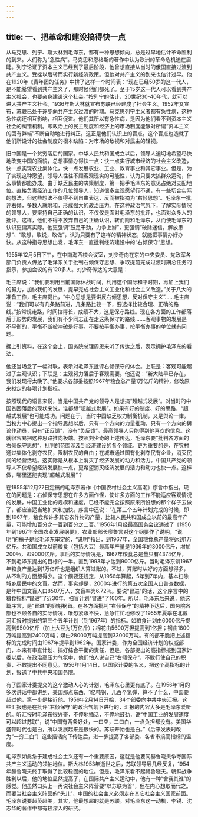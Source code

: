 ```yaml
---
---
---
```

title: 一、把革命和建设搞得快一点
---



从马克思、列宁、斯大林到毛泽东，都有一种思想倾向，总是过早地估计革命胜利的到来。人们称为“急性病”。马克思和恩格斯的著作中认为欧洲的革命危机迫在眉睫。列宁论证了资本主义已经到了最后阶段，他曾想直接从当时的俄国直接过渡到共产主义。受挫以后转而实行新经济政策。但他对共产主义的到来也估计过早。他在1920年《青年团的任务》中排了这样一个时间表：“现在已经50岁的这一代人，是不能希望看到共产主义了，那时候他们都死了。至于15岁这一代人可以看到共产主义社会，也要亲身建设这个社会。”按列宁的估计，20世纪30-40年代，就可以进入共产主义社会。1936年斯大林就宣布苏联已经建成了社会主义。1952年又宣布，苏联已处于逐步向共产主义过渡的时期。马克思列宁主义者都有急性病，这种急性病还相互影响，相互促进。他们其所以有急性病，是因为他们看不到资本主义社会的纠错机制。即政治上的民主制度和经济上的市场制度能够对所谓“资本主义的固有弊端”不断自动地进行纠正。这正是他们认识上的盲点。这个盲点也造就了他们所设计的社会制度的根本缺陷：对市场的敌视和对民主的轻视。

旧中国是一个贫穷落后的国家。中华人民共和国成立以后，领导人迫切地希望尽快地改变中国的面貌，总想事情办得快一点：快一点实行城市经济的社会主义改造，快一点实现农业集体化，快一点发展农业、工业、教育事业和其它事业。但是，为了实现这种愿望，领导人往往不顾客观现实的可能性，认为只要大搞群众运动，什么事情都能办成。由于缺乏民主的决策制度，第一把手毛泽东的意见占绝对支配地位。直接负责经济工作的几位领导人，知道很多主观愿望行不通，有一些切合实际的想法，但这些想法不仅得不到自由表达，反而被指摘为“右倾思想”。毛泽东一批评右倾，多数人就附和，形成强大的政治压力。在这种政治气氛下，了解实际情况的领导人，要坚持自己正确的认识，不仅仅是面对毛泽东的批评，也面对众多人的批评。这样，他们不得不放弃自己的正确认识，转而附和毛泽东，从而使毛泽东的认识更偏离实际。他更强调“鼓足干劲，力争上游”，更强调“破除迷信，解放思想”、“敢想，敢说，敢做”，认为只要有了这样的精神状态，就能把事情办好办快。从这种指导思想出发，毛泽东一直批判经济建设中的“右倾保守”思想。

1955年12月5日下午，在中南海西楼会议室，刘少奇向在京的中央委员、党政军各部门负责人传达了毛泽东关于批判右倾保守思想、争取提前完成过渡时期总任务的指示，参加会议的有120多人。刘少奇传达的大意是：

毛主席说：“我们要利用目前国际休战时间，利用这个国际和平时期，再加上我们的努力，加快我们的发展，提早完成社会主义工业化和社会主义改造。”关于八大的准备工作，毛主席提出，“中心思想是要讲反右倾思想，反对保守主义”……毛主席说：“我们可以有几条路前进，几条路比较一下，要选择比较合理、正确的路线。”按常规走路，时间拉得长，成绩不大，这是保守路线。现在各方面的工作都落后于形势的发展，我们有不少同志正在走这条保守的路线.……客观事物的发展是不平衡的，平衡不断被冲破是好事。不要按平衡办事，按平衡办事的单位就有问题。

据上引资料，在这个会上，国务院总理周恩来听了传达之后，表示拥护毛泽东的看法，

他还当场念了一幅对联，表示对毛泽东批评右倾保守的体会。上联是：客观可能超过了主观认识；下联是：主观努力落后于客观需要。他还说：“新大陆早已存在，我们发现得太晚了。”他要求各部委按照1967年粮食总产量1万亿斤的精神，修改原来拟定的各项计划指标。

按照现代的语言来说，当是中国共产党的领导人是想搞“超越式发展”。对当时的中国贫困落后的现状来说，谁都想“超越式发展”。如果有好的制度、好的思路，“超越式发展”也可能成功。问题在于，当时中国缺乏权力制衡机制，又是舆论一律，当权力中心提出一个指导思想以后，只有一个方向的力量推动，只有一个方向的舆论作动员，只有“正反馈”，没有“负反馈”。最高领导人只能得到他喜欢的信息。这就很容易把这种思路推向极端。按照刘少奇的上述传达，毛泽东要“批判各方面的右倾保守思想”，批判的范围涉及到经济建设的各个领域。更为重要的是，在农村通过集体化剥夺农民，限制农民的自由；在城市通过国有化剥夺民有企业，消灭民间的经营活动。这实际是从根本上消灭了经济发展的动力和活力。中国共产党的领导人不仅希望经济发展快一点，更希望消灭经济发展的活力和动力也快一点。这样做，哪里还能实现“超越式发展”？

在1955年12月27日定稿的毛泽东著作《中国农村社会主义高潮》序言中指出，现在的问题是：右倾保守思想在许多方面作怪，使许多方面的工作不能适应客观情况的发展，中国工业化的规模和速度，已经不能完全按照原来所设想的那个样子去做了，都应当适当地扩大和加快。序言中还说：“在第三个五年计划完成的时候，即到1967年，粮食和许多其它农作物的产量，比较人民共和国成立以前的最高年产量，可能增加百分之一百到百分之二百。”1956年1月经最高国务会议通过了《1956年到1967年全国农业发展纲要》，农业部部长廖鲁言对这个纲要作了说明，“说明”的稿子是经毛泽东审定的，“说明”指出，到1967年，全国粮食总产量将达到1万亿斤。共和国成立以前粮食（包括大豆）最高年产量是1936年的3000亿斤，增加200％，即9000亿斤。事后的实际情况是，1967年粮食总是量只有4374亿斤，不到毛泽东提出的目标的一半。直到1993年才达到9000亿斤。当时毛泽东讲1967年粮食产量达到1万亿斤也是组织人算过账的。不过，算账时从好的方面想得多，从不利的方面想得少。这个纲要还规定，从1956年算起，5年到7年内，基本扫除城乡居民中的文盲。然而，事实却是，2000年进行的第五次全国人口普查数据，是年中国文盲人口8507万人，文盲率为6.72％。要说“冒进”的话，这个序言中的粮食指标“冒进”了近30年，扫盲计划“冒进”了100年。所以，毛泽东后来说，他这篇序言，是“冒进”的罪魁祸首。在各方面批判“右倾保守”的精神下达后，国务院各部也不顾各自的实际情况，唯恐紧跟不快，急急忙忙地修改了1955年夏季在北戴河汇报时提出的第三个五年计划（到1967年）的指标。如粮食计划由6000亿斤提高到9500亿斤（加上大豆为1万亿斤）；棉花由5600万担提高到1亿担；钢由1800万吨提高到2400万吨；煤由28000万吨提高到33000万吨。有的部干脆把上述指标的完成时间由1967年提早到1962年。国家计委，作为全国经济计划的权威部门，本来有审查计划、搞好综合平衡的责任，但是，各部提出的高指标报到国家计委以后，在政治高压力气氛中，他们怕人说自己“右倾保守”，不敢行使自己的职责，不敢提出不同意见。1956年1月14日，以国家计委的名义，把这个高指标的计划，报送了中共中央和国务院。

有了国家计委提交的这个激动人心的计划，毛泽东心里更有底了。在1956年1月的多次讲话中都讲到，美国那点东西，1亿吨钢，几百个氢弹，算不了什么，中国要超过他，第一步是接近他。1956年2月14日开始，34个部委向中共中央汇报。这些汇报也是在批评“右倾保守”的政治气氛下进行的，汇报的内容大多是毛泽东爱听的。听汇报时毛泽东很兴奋，不停地插话，不停地鼓劲，说“中国工业的发展速度可以超过苏联”，说“中国有两条好处，一曰空，二曰白，一点负担都没有。美国华盛顿时代也是白，所以发展起来是很快的。苏联开始也是白。”（后来发表时改为“一穷二白”）这些插话向下传达后，进一步提高了各部委、各省市搞高指标的温度。

毛泽东如此急于建成社会主义还有一个重要原因，这就是他要同赫鲁晓夫争夺国际共产主义运动的领袖地位。斯大林1953年逝世之后，苏联领导层几经反复，1954年赫鲁晓夫终于取得了比较稳固的地位。但是，毛泽东看不起赫鲁晓夫。朝鲜战争胜利以后，他的地位显然提高了，在国际共产主义运动中，他有一种“舍我其谁”的感觉。他虽然口头上一再说社会主义阵营要“以苏联为首”，但在内心想取而代之。而要当社会主义阵营的“头儿”，中国的社会主义必须走在其它社会主义国家前面。毛泽东说要超英赶美，其实，他最想超的就是苏联。对毛泽东这一动机，李锐、沈志华的著作中都有较深入的研究。